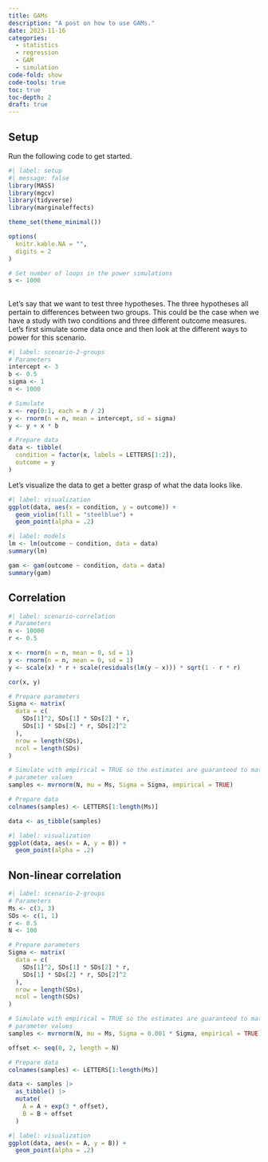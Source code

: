```yaml
---
title: GAMs
description: "A post on how to use GAMs."
date: 2023-11-16
categories:
  - statistics
  - regression
  - GAM
  - simulation
code-fold: show
code-tools: true
toc: true
toc-depth: 2
draft: true
---
```


## Setup

Run the following code to get started.

```r
#| label: setup
#| message: false
library(MASS)
library(mgcv)
library(tidyverse)
library(marginaleffects)

theme_set(theme_minimal())

options(
  knitr.kable.NA = "",
  digits = 2
)

# Set number of loops in the power simulations
s <- 1000
```

## 

Let's say that we want to test three hypotheses. The three hypotheses all pertain to differences between two groups. This could be the case when we have a study with two conditions and three different outcome measures. Let's first simulate some data once and then look at the different ways to power for this scenario.

```r
#| label: scenario-2-groups
# Parameters
intercept <- 3
b <- 0.5
sigma <- 1
n <- 1000

# Simulate
x <- rep(0:1, each = n / 2)
y <- rnorm(n = n, mean = intercept, sd = sigma)
y <- y + x * b

# Prepare data
data <- tibble(
  condition = factor(x, labels = LETTERS[1:2]),
  outcome = y
)
```

Let's visualize the data to get a better grasp of what the data looks like.

```r
#| label: visualization
ggplot(data, aes(x = condition, y = outcome)) +
  geom_violin(fill = "steelblue") +
  geom_point(alpha = .2)
```

```r
#| label: models
lm <- lm(outcome ~ condition, data = data)
summary(lm)

gam <- gam(outcome ~ condition, data = data)
summary(gam)
```

## Correlation

```r
#| label: scenario-correlation
# Parameters
n <- 10000
r <- 0.5

x <- rnorm(n = n, mean = 0, sd = 1)
y <- rnorm(n = n, mean = 0, sd = 1)
y <- scale(x) * r + scale(residuals(lm(y ~ x))) * sqrt(1 - r * r)

cor(x, y)

# Prepare parameters
Sigma <- matrix(
  data = c(
    SDs[1]^2, SDs[1] * SDs[2] * r,
    SDs[1] * SDs[2] * r, SDs[2]^2
  ),
  nrow = length(SDs),
  ncol = length(SDs)
)

# Simulate with empirical = TRUE so the estimates are guaranteed to match the
# parameter values
samples <- mvrnorm(N, mu = Ms, Sigma = Sigma, empirical = TRUE)

# Prepare data
colnames(samples) <- LETTERS[1:length(Ms)]

data <- as_tibble(samples)
```

```r
#| label: visualization
ggplot(data, aes(x = A, y = B)) +
  geom_point(alpha = .2)
```

## Non-linear correlation

```r
#| label: scenario-2-groups
# Parameters
Ms <- c(3, 3)
SDs <- c(1, 1)
r <- 0.5
N <- 100

# Prepare parameters
Sigma <- matrix(
  data = c(
    SDs[1]^2, SDs[1] * SDs[2] * r,
    SDs[1] * SDs[2] * r, SDs[2]^2
  ),
  nrow = length(SDs),
  ncol = length(SDs)
)

# Simulate with empirical = TRUE so the estimates are guaranteed to match the
# parameter values
samples <- mvrnorm(N, mu = Ms, Sigma = 0.001 * Sigma, empirical = TRUE)

offset <- seq(0, 2, length = N)

# Prepare data
colnames(samples) <- LETTERS[1:length(Ms)]

data <- samples |>
  as_tibble() |>
  mutate(
    A = A + exp(3 * offset),
    B = B + offset
  )
```

```r
#| label: visualization
ggplot(data, aes(x = A, y = B)) +
  geom_point(alpha = .2)
```

